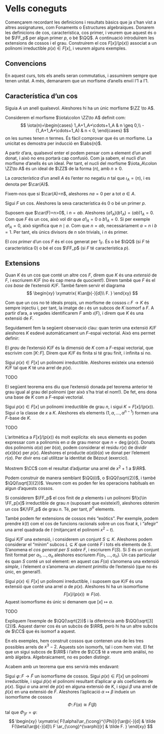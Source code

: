 # Vells coneguts {#pilot}

Començarem recordant les definicions i resultats bàsics que ja s'han vist a altres
assignatures, com Fonaments o Estructures algebraiques. Donarem les definicions de cos,
característica, cos primer, i veurem que aquest és o bé $\FF_p$ per algun primer $p$, o bé $\QQ$.
A continuació introduïrem les extensions de cossos i el grau. Construirem el cos $F[x]/(p(x))$ associat
a un polinomi irreductible $p(x)\in F[x]$, i veurem alguns exemples.

## Convencions

En aquest curs, tots els anells seran commutatius, i assumirem sempre que tenen unitat. A més, demanarem
que un morfisme d'anells enviï l'$1$ a l'$1$.

## Característica d'un cos

::: {.lemma}
Siguia $A$ un anell qualsevol. Aleshores hi ha un únic morfisme $\ZZ \to A$.
:::

::: {.proof}
Considerem el morfisme $\iota\colon \ZZ\to A$ definit com:
$$
\iota(n)=\begin{cases}
1_A+1_A+\cdots+1_A & n \geq 0,\\
-(1_A+1_A+\cdots+1_A) & n < 0,
\end{cases}
$$
on les sumes tenen $n$ termes. És fàcil comprovar que és un morfisme. La unicitat es demostra per inducció en $\abs{n}$.
:::

A partir d'ara, qualsevol enter el podem pensar com a element d'un anell donat, i això no ens portarà cap confusió. Com ja sabem, el nucli d'un morfisme d'anells és un ideal. Per tant, el nucli del morfisme $\iota_A\colon \ZZ\to A$ és un ideal de $\ZZ$ de
la forma $(n)$, amb $n\geq 0$.

::: {.definition name="Característica"}
La *característica* d'un anell $A$ és l'enter no negatiu $n$ tal que $\iota_A = (n)$, i es denota per $\car(A)$.
:::

Fixem-nos que si $\car(A)=n$, aleshores $na = 0$ per a tot $a\in A$.

::: {.proposition #car-primer}
Sigui $F$ un cos. Aleshores la seva característica és $0$ o bé un primer $p$.
:::
::: {.proof}
Suposem que $\car(F)=n>0$, i $n=ab$. Aleshores $(a1_A)(b1_A)=(ab)1_A=0$. Com que $F$ és un cos,
això vol dir que $a1_A=0$ o $b1_A=0$. Si per exemple $a1_A=0$, això significa que $n \mid a$. Com que $n=ab$,
necessàriament $a=n$ i $b=1$. Per tant, els únics divisors de $n$ són trivials, i $n$ és primer.
:::

::: {.definition #cos-primer name="cos primer"}
El *cos primer* d'un cos $F$ és el cos generat per $1_F$. És o bé $\QQ$ (si $F$ té característica $0$) o bé el cos $\FF_p$
(si $F$ té característica $p$).
:::

## Extensions

Quan $K$ és un cos que conté un altre cos $F$, direm que $K$ és una *extensió* de $F$, i escriurem $K/F$ (no és cap mena de quocient!). Direm també que
$F$ és el *cos base* de l'extensió $K/F$. També farem servir
el diagrama
$$
\begin{xy}
\xymatrix{
  K\ar@{-}[d]\\
  F.
}
\end{xy}
$$

Com que un cos no té ideals propis, un morfisme de cossos $\iota\colon F\to K$ és sempre injectiu i, per tant, la
imatge de $\iota$ és un subcos de $K$ isomorf a $F$. A partir d'ara, a vegades identificarem $F$ amb $\iota(F)$, i direm
que $K$ és una extensió de $F$.

Seguidament fem la següent observació clau: quan tenim una extensió $K/F$ aleshores $K$ esdevé automàticament un $F$-espai vectorial. Això
ens permet definir:

::: {.definition #grau-ext name="grau d'una extensió"}
El *grau* de l'extensió $K/F$ és la dimensió de $K$ com a $F$-espai vectorial, que escrivim com $[K\colon F]$. Direm que $K/F$ és finita si té grau finit,
i infinita si no.
:::

::: {.theorem #ext-arrel name="adjunció d'arrels"}
Sigui $p(x)\in F[x]$ un polinomi irreductible. Aleshores existeix una extensió $K/F$ tal que $K$ té una arrel de $p(x)$.
:::
::: {.proof}
TODO
:::

El següent teorema ens diu que l'extensió donada pel teorema anterior té grau igual al grau del polinomi (per això s'ha triat
el nom!). De fet, ens dona una base de $K$ com a $F$-espai vectorial.

::: {.theorem #ext-arrel-base}
Sigui $p(x)\in F[x]$ un polinomi irreductible de grau $n$, i sigui $K=F[x]/(p(x))$. Sigui $\alpha$ la classe de $x$ a $K$.
Aleshores els elements $(1,\alpha,\ldots,\alpha^{n-1})$ formen una $F$-base de $K$.
:::
::: {.proof}
TODO
:::

L'aritmètica a $F[x]/(p(x))$ és molt explícita: els seus elements es poden expressar com a polinomis en $\alpha$ de grau
menor que $n=\deg(p(x))$. Donats dos polinomis $a(\alpha)$ per $b(\alpha)$, podem considerar
el residu $r(x)$ de dividir $a(x)b(x)$ per $p(x)$. Aleshores el producte $a(\alpha)b(\alpha)$ ve donat per l'element $r(\alpha)$.
Per divir ens cal utilitzar la identitat de Bézout (exercici).

::: {.example}
Mostrem $\CC$ com el resultat d'adjuntar una arrel de $x^2+1$ a $\RR$.
:::

::: {.example}
Podem construir de manera semblant $\QQ(i)$, o $\QQ(\sqrt{2})$, i també $\QQ(\sqrt[3]{2})$. Veurem com es
poden fer les operacions habituals en algun d'aquests cossos.
:::

::: {.example}
Si considerem $\FF_p$ el cos finit de $p$ elements i un polinomi $f(x)\in \FF_p[x]$ irreductible de grau $n$
(suposant que existeixi!), aleshores obtenim un cos $K/\FF_p$ de grau $n$. Té, per tant, $p^n$ elements.
:::

::: {.example}
També podem fer extensions de cossos més "exòtics". Per exemple, podem prendre $k(t)$ com el cos de funcions
racionals sobre un cos fixat $k$, i "afegir" una arrel quadrada de $t$ (mitjançant el polinomi $x^2-t$).
:::

Sigui $K/F$ una extensió, i considerem un conjunt $S\subseteq K$. Aleshores podem considerar el "mínim" subcos $L\subseteq K$
que conté $F$ i tots els elements de $S$. S'anomena el *cos generat per $S$ sobre $F$*, i escriurem $F(S)$. Si $S$ és un
conjunt finit format per $\alpha_1,\ldots,\alpha_n$ aleshores escriurem $F(\alpha_1,\ldots,\alpha_n)$. Un cas particular
és quan $S$ conté un sol element: en aquest cas $F(\alpha)$ s'anomena una extensió *simple*, i l'element $\alpha$ s'anomena
un *element primitiu* de l'extensió (que no és únic, en general!).

::: {.theorem #ext-simple name="extensió simple"}
Sigui $p(x)\in F[x]$ un polinomi irreductible, i suposem que $K/F$ és una extensió que conté una arrel $\alpha$ de $p(x)$.
Aleshores hi ha un isomorfisme $$F[x]/(p(x))\cong F(\alpha).$$
Aquest isomorfisme és únic si demanem que $[x]\mapsto \alpha$.
:::
::: {.proof}
TODO
:::

::: {.example}
Expliquem l'exemple de $\QQ(\sqrt{2})$ i la diferència amb $\QQ(\sqrt[3]{2})$. Aquest darrer cos és un subcòs de $\RR$, però hi ha
un altre subcòs de $\CC$ que és isomorf a aquest.
:::

::: {.remark name=""}
En els exemples, hem construit cossos que contenen una de les tres possibles arrels de $x^3-2$. Aquests són isomorfs, tal
i com hem vist. El fet que un sigui subcos de $\RR$ i l'altre de $\CC$ té a veure amb anàlisi, no amb àlgebra. Algebraicament,
no es poden distingir. 
:::

Acabem amb un teorema que ens servirà més endavant:

::: {.theorem name="extensió d'isomorfismes"}
Sigui $\varphi\colon F\to \tilde F$ un isomorfisme de cossos. Sigui $p(x)\in F[x]$ un polinomi irreductible,
i sigui $\tilde p(x)$ el polinomi resultant d'aplicar $\varphi$ als coeficients de $p(x)$. Sigui $\alpha$ una
arrel de $p(x)$ en alguna extensió de $K$, i sigui $\beta$ una arrel de $\tilde p(x)$ en una extensió de $\tilde F$.
Aleshores l'aplicació $\alpha\mapsto \beta$ indueix un isomorfisme de cossos
$$
\Phi\colon F(\alpha) \cong \tilde F(\beta)
$$
tal que $\Phi_{| F} = \varphi$:
$$
\begin{xy}
\xymatrix{
  F(\alpha)\ar_{\cong}^{\Phi}[r]\ar@{-}[d] & \tilde F(\beta)\ar@{-}[d]\\
  F \ar_{\cong}^{\varphi}[r] & \tilde F.
}
\end{xy}
$$
:::
